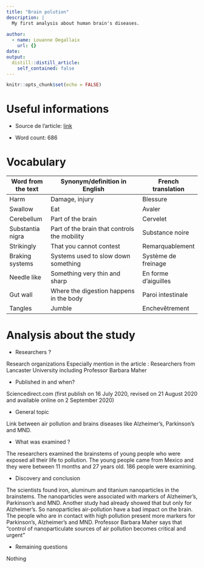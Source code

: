 ```yaml
---
title: "Brain polution"
description: |
  My first analysis about human brain's diseases.
  
author:
  - name: Louanne Degallaix
    url: {}
date:
output:
  distill::distill_article:
    self_contained: false
---
```


```r
knitr::opts_chunk$set(echo = FALSE)
```


# Useful informations

* Source de l'article: [link](https://www.sciencedaily.com/releases/2020/10/201006153526.htm)

* Word count: 686 

# Vocabulary

| Word from the text | Synonym/definition in English               | French translation   |
| ------------------ | ------------------------------------------- | -------------------- |
| Harm               | Damage, injury                              | Blessure             |
| Swallow            | Eat                                         | Avaler               |
| Cerebellum         | Part of the brain                           | Cervelet             |
| Substantia nigra   | Part of the brain that controls the mobility| Substance noire      |
| Strikingly         | That you cannot contest                     | Remarquablement      |
| Braking systems    | Systems used to slow down something         | Système de freinage  |
| Needle like        | Something very thin and sharp               | En forme d'aiguilles |
| Gut wall           | Where the digestion happens in the body     | Paroi intestinale    |
| Tangles            | Jumble                                      | Enchevêtrement       |

# Analysis about the study

* Researchers ?

Research organizations
Especially mention in the article : Researchers from Lancaster University including Professor Barbara Maher

* Published in and when? 

Sciencedirect.com (first publish on 16 July 2020, revised on 21 August 2020 and available online on 2 September 2020)

* General topic 

 Link between air pollution and brains diseases like Alzheimer’s, Parkinson’s and MND.

* What was examined ?

The researchers examined the brainstems of young people who were exposed all their life to pollution. 
The young people came from Mexico and they were between 11 months and 27 years old. 186 people were examining.

* Discovery and conclusion

The scientists found iron, aluminum and titanium nanoparticles in the brainstems. The nanoparticles were associated with markers of Alzheimer’s, Parkinson’s and MND. Another study had already showed that but only for Alzheimer’s. So nanoparticles air-pollution have a bad impact on the brain. The people who are in contact with high pollution present more markers for Parkinson’s, Alzheimer’s and MND. Professor Barbara Maher says that “control of nanoparticulate sources of air pollution becomes critical and urgent” 

* Remaining questions 

Nothing
